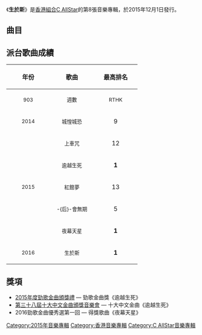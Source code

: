 {{Album infobox | <!-- See Wikipedia:WikiProject_Albums -->
| Name          = 生於斯
| Type          = [[錄音室專輯|錄音室專輯]]
| Artist        = [[C_AllStar|C AllStar]]
| Cover         = C AllStar 生於斯.jpg
| Released      = 2015年12月1日
| Recorded      = 2014年－2015年
| Genre         = [[粵語流行音樂|粵語流行音樂]]
| Length        = 46分42秒
| Label         = [[私人國|私人國]]<br>[[寰亞唱片|寰亞唱片]]
| Last album    = [[Collab_Star|Collab Star]]<br>（2015年）
| This album    = '''生於斯'''<br>（2015年）
| Next album    = [[LoveaHolic_Vol.1|LoveaHolic Vol.1]]<br>（2017年）
}}

《'''生於斯'''》是[[香港|香港]][[組合|組合]][[C_AllStar|C AllStar]]的第8張音樂專輯，於2015年12月1日發行。

== 曲目 ==
{{Tracklist
| collapsed = 
| headline = 
| font_size = 
| total_length = 46:42

| all_producer = [[簡敬慈|簡]]（曲目十一與[[賴映彤|賴映彤]]合作監製）

| writing_credits = 
| music_credits = yes
| extra_column = 
| lyrics_credits = yes
| arranger_credits = yes
| longnote_column = yes

| title1 = 生於斯
| music1 = [[倫永亮|倫永亮]]
| lyrics1 = [[林夕|林夕]]
| arranger1 = 倫永亮<br>[[Cousin_Fung|Cousin Fung]]<br>[[賴映彤|賴映彤]]
| longnote1 = 
| length1 = 4:04

| title2 = 我們的電車上
| music2 = [[甯浩基|甯浩基]]
| lyrics2 = [[鍾晴|鍾晴]]
| arranger2 = [[Barry_Chung|Barry Chung]]
| note2 = 走過下世紀
| longnote2 = 舊曲新唱，原作收錄於<br>2010年[[Make_it_Happen(C_AllStar專輯)|Make it Happen]]專輯
| length2 = 4:04

| title3 = 請勿靠近車門
| music3 = [[吳崇銘|King@C AllStar]]
| lyrics3 = 
| arranger3 = King@C AllStar
| longnote3 = 
| length3 = 1:54

| title4 = 上車咒
| music4 = [[陳健安|On@C AllStar]]
| lyrics4 = On@C AllStar
| arranger4 = On@C AllStar<br>賴映彤
| longnote4 = 
| length4 = 4:01

| title5 = 城惶城恐
| music5 = 賴映彤
| lyrics5 = [[梁栢堅_(填詞人)|梁栢堅]]
| arranger5 = 賴映彤
| longnote5 = 
| length5 = 3:30

| title6 = 門常關
| music6 = [[黃安弘|黃安弘]]
| lyrics6 = [[陳小廣|小廣]]
| arranger6 = 黃安弘
| longnote6 = 
| length6 = 3:41

| title7 = 少年宮
| music7 = [[David_Kong|David Kong]]
| lyrics7 = [[周耀輝|周耀輝]]
| arranger7 = [[Johnny_Yim|Johnny Yim]]
| longnote7 = 
| length7 = 3:43

| title8 = 紅館夢
| music8 = 賴映彤
| lyrics8 = [[黃偉文|黃偉文]]
| arranger8 = 賴映彤
| longnote8 = 
| length8 = 4:35

| title9 = 夜幕天星
| music9 = [[簡敬慈|簡]]<br>賴映彤
| lyrics9 = 簡<br>[[Oscar_(填詞人)|Oscar]]
| arranger9 = 賴映彤
| longnote9 = 
| length9 = 3:51

| title10 = 逾越生死
| music10 = Cousin Fung
| lyrics10 = 鍾晴
| arranger10 = Cousin Fung
| longnote10 = 
| length10 = 4:18

| title11 = -{后}-會無期
| music11 = 賴映彤
| lyrics11 = Oscar
| arranger11 = 賴映彤
| note11 = Featuring [[梁詠琪|梁詠琪]]
| longnote11 = 
| length11 = 4:38

| title12 = 日暮途遠
| music12 = On@C AllStar
| lyrics12 = 小廣
| arranger12 = [[何兆基|何兆基]]
| longnote12 = 
| length12 = 4:19
}}
{{Track listing
| collapsed = yes
| headline = DVD曲目
| total_length = 
| title1 = 城惶城恐
| title2 = 逾越生死
| title3 = -{后}-會無期
| title4 = 上車咒
| title5 = 紅館夢
}}

== 派台歌曲成績 ==
{| class="wikitable"
!align="center" rowspan="2" | 年份
!align="center" rowspan="2" | 歌曲
!align="center" colspan="8" | 最高排名
|-
!width="100"|<small>903</small> !! width="100"|<small>週數</small> !! width="100"|<small>RTHK</small> !! width="100"|<small>週數</small> !! width="100"|<small>997</small> !! width="100"|<small>週數</small> !! width="100"|<small>TVB</small> !! width="100"|<small>週數</small>
|-
|align="center"|<small>2014</small> ||align="center"| <small>城惶城恐</small> ||align="center"| 9 ||align="center"| 4 ||align="center"| 17 ||align="center"| 1 ||align="center"| 4 ||align="center"| 2 ||align="center"| - ||align="center"| -
|-
|align="center" rowspan="5"|<small>2015</small> ||align="center"| <small>上車咒</small> ||align="center"| 12 ||align="center"| 5 ||align="center"| - ||align="center"| - ||align="center"| 3 ||align="center"| 4 ||align="center"| - ||align="center"| -
|-
|align="center"| <small>逾越生死</small> ||align="center"| '''1''' ||align="center"| 12 ||align="center"| 3 ||align="center"| 6 ||align="center"| 2 ||align="center"| 4 ||align="center"| 2 ||align="center"| 3
|-
|align="center"| <small>紅館夢</small> ||align="center"| 13 ||align="center"| 2 ||align="center"| 7 ||align="center"| 3 ||align="center"| - ||align="center"| - ||align="center"| - ||align="center"| -
|-
|align="center"| <small>-{后}-會無期</small> ||align="center"| 5 ||align="center"| 7 ||align="center"| 2 ||align="center"| 4 ||align="center"| 2 ||align="center"| 5 ||align="center"| 3 ||align="center"| 5
|-
|align="center"| <small>夜幕天星</small> ||align="center"| '''1''' ||align="center"| 7 ||align="center"| 3 ||align="center"| 10 ||align="center"| 2 ||align="center"| 4 ||align="center"| '''1''' ||align="center"| 4
|-
|align="center"|<small>2016</small> ||align="center"| <small>生於斯</small> ||align="center"| '''1''' ||align="center"| 8 ||align="center"| 3 ||align="center"| 6 ||align="center"| 2 ||align="center"| 3 ||align="center"| - ||align="center"| -
|}

== 獎項 ==
*[[2015年度勁歌金曲得獎名單|2015年度勁歌金曲頒獎禮]] — 勁歌金曲獎《逾越生死》
*[[第三十八屆十大中文金曲得獎名單|第三十八屆十大中文金曲頒獎音樂會]] — 十大中文金曲《逾越生死》
*2016勁歌金曲優秀選第一回 — 得獎歌曲《夜幕天星》
{{華語音樂傳媒大獎年度粵語專輯}}
[[Category:2015年音樂專輯|Category:2015年音樂專輯]]
[[Category:香港音樂專輯|Category:香港音樂專輯]]
[[Category:C_AllStar音樂專輯|Category:C AllStar音樂專輯]]